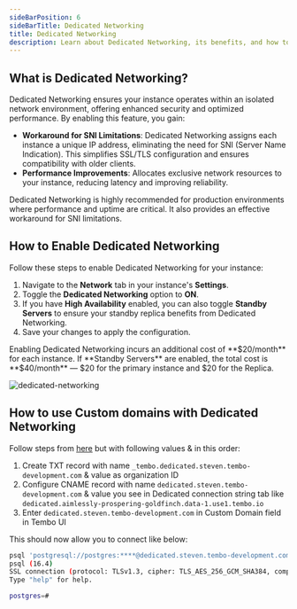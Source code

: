 ```yaml
---
sideBarPosition: 6
sideBarTitle: Dedicated Networking
title: Dedicated Networking
description: Learn about Dedicated Networking, its benefits, and how to enable it for your Tembo instance.
---
```



## What is Dedicated Networking?

Dedicated Networking ensures your instance operates within an isolated network environment, offering enhanced security and optimized performance. By enabling this feature, you gain:

- **Workaround for SNI Limitations**: Dedicated Networking assigns each instance a unique IP address, eliminating the need for SNI (Server Name Indication). This simplifies SSL/TLS configuration and ensures compatibility with older clients.
- **Performance Improvements**: Allocates exclusive network resources to your instance, reducing latency and improving reliability.

<Callout variant='info'>
  Dedicated Networking is highly recommended for production environments where performance and uptime are critical. It also provides an effective workaround for SNI limitations.
</Callout>

## How to Enable Dedicated Networking

Follow these steps to enable Dedicated Networking for your instance:

1. Navigate to the **Network** tab in your instance's **Settings**.
2. Toggle the **Dedicated Networking** option to **ON**.
3. If you have **High Availability** enabled, you can also toggle **Standby Servers** to ensure your standby replica benefits from Dedicated Networking.
4. Save your changes to apply the configuration.

<Callout variant='warning'>
  Enabling Dedicated Networking incurs an additional cost of **$20/month** for each instance. If **Standby Servers** are enabled, the total cost is **$40/month** — $20 for the primary instance and $20 for the Replica.
</Callout>

![dedicated-networking](./dedicated-networking.png)

## How to use Custom domains with Dedicated Networking

Follow steps from [here](https://tembo.io/docs/product/cloud/configuration-and-management/custom-domains) but with following values & in this order:

1. Create TXT record with name `_tembo.dedicated.steven.tembo-development.com` & value as organization ID
2. Configure CNAME record with name `dedicated.steven.tembo-development.com` & value you see in Dedicated connection string tab like `dedicated.aimlessly-prospering-goldfinch.data-1.use1.tembo.io`
3. Enter `dedicated.steven.tembo-development.com` in Custom Domain field in Tembo UI

This should now allow you to connect like below:

```bash
psql 'postgresql://postgres:****@dedicated.steven.tembo-development.com:5432'
psql (16.4)
SSL connection (protocol: TLSv1.3, cipher: TLS_AES_256_GCM_SHA384, compression: off)
Type "help" for help.

postgres=#
```
